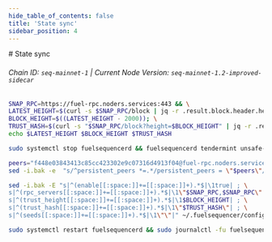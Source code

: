 ```yaml
---
hide_table_of_contents: false
title: 'State sync'
sidebar_position: 4
---
```


<div class="h1-with-icon icon-fuel">
  # State sync
</div>

###### Chain ID: `seq-mainnet-1` | Current Node Version: `seq-mainnet-1.2-improved-sidecar`

```bash
SNAP_RPC=https://fuel-rpc.noders.services:443 && \
LATEST_HEIGHT=$(curl -s $SNAP_RPC/block | jq -r .result.block.header.height); \
BLOCK_HEIGHT=$((LATEST_HEIGHT - 2000)); \
TRUST_HASH=$(curl -s "$SNAP_RPC/block?height=$BLOCK_HEIGHT" | jq -r .result.block_id.hash) && \
echo $LATEST_HEIGHT $BLOCK_HEIGHT $TRUST_HASH
```

```bash
sudo systemctl stop fuelsequencerd && fuelsequencerd tendermint unsafe-reset-all --home ~/.fuelsequencer --keep-addr-book
```

```bash
peers="f448e03843413c85cc423302e9c07316d4913f04@fuel-rpc.noders.services:38556"
sed -i.bak -e  "s/^persistent_peers *=.*/persistent_peers = \"$peers\"/" ~/.fuelsequencer/config/config.toml
```

```bash
sed -i.bak -E "s|^(enable[[:space:]]+=[[:space:]]+).*$|\1true| ; \
s|^(rpc_servers[[:space:]]+=[[:space:]]+).*$|\1\"$SNAP_RPC,$SNAP_RPC\"| ; \
s|^(trust_height[[:space:]]+=[[:space:]]+).*$|\1$BLOCK_HEIGHT| ; \
s|^(trust_hash[[:space:]]+=[[:space:]]+).*$|\1\"$TRUST_HASH\"| ; \
s|^(seeds[[:space:]]+=[[:space:]]+).*$|\1\"\"|" ~/.fuelsequencer/config/config.toml
```

```bash
sudo systemctl restart fuelsequencerd && sudo journalctl -fu fuelsequencerd --no-hostname -o cat
```
